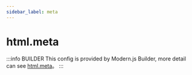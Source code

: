 ```yaml
---
sidebar_label: meta
---
```


# html.meta

:::info BUILDER
This config is provided by Modern.js Builder, more detail can see [html.meta](https://modernjs.dev/builder/en/api/config-html.html#html-meta)。
:::


<Main />
